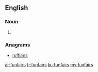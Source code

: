 ==English==

===Noun===
{{head|en|plural}}

# {{plural of|funfair|lang=en}}

===Anagrams===
* [[ruffians#English|ruffians]]

[[ar:funfairs]]
[[fr:funfairs]]
[[ku:funfairs]]
[[my:funfairs]]